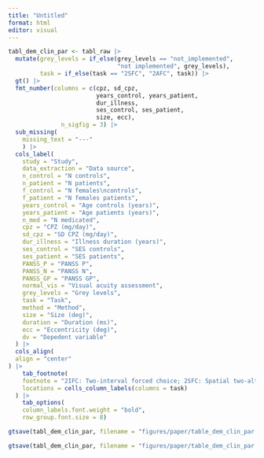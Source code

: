 ```yaml
---
title: "Untitled"
format: html
editor: visual
---
```


```r
tabl_dem_clin_par <- tabl_raw |> 
  mutate(grey_levels = if_else(grey_levels == "not_implemented", 
                               "not implemented", grey_levels), 
         task = if_else(task == "2SFC", "2AFC", task)) |> 
  gt() |> 
  fmt_number(columns = c(cpz, sd_cpz, 
                         years_control, years_patient,
                         dur_illness, 
                         ses_control, ses_patient, 
                         size, ecc),
               n_sigfig = 3) |> 
  sub_missing(
    missing_text = "---"
    ) |> 
  cols_label(
    study = "Study", 
    data_extraction = "Data source",
    n_control = "N controls",
    n_patient = "N patients",
    f_control = "N females\ncontrols",
    f_patient = "N females patients",
    years_control = "Age controls (years)",
    years_patient = "Age patients (years)", 
    n_med = "N medicated", 
    cpz = "CPZ (mg/day)", 
    sd_cpz = "SD CPZ (mg/day)", 
    dur_illness = "Illness duration (years)", 
    ses_control = "SES controls", 
    ses_patient = "SES patients", 
    PANSS_P = "PANSS P", 
    PANSS_N = "PANSS N", 
    PANSS_GP = "PANSS GP", 
    normal_vis = "Visual acuity assessment", 
    grey_levels = "Grey levels", 
    task = "Task", 
    method = "Method", 
    size = "Size (deg)", 
    duration = "Duration (ms)",
    ecc = "Eccentricity (deg)",
    dv = "Depedent variable"
  ) |> 
  cols_align(
  align = "center"
) |> 
    tab_footnote(
    footnote = "2IFC: Two-interval forced choice; 2SFC: Spatial two-alternative forced choice",
    locations = cells_column_labels(columns = task)
  ) |> 
    tab_options(
    column_labels.font.weight = "bold",
    row_group.font.size = 8) 

gtsave(tabl_dem_clin_par, filename = "figures/paper/table_dem_clin_par.html")

gtsave(tabl_dem_clin_par, filename = "figures/paper/table_dem_clin_par.docx")
```
